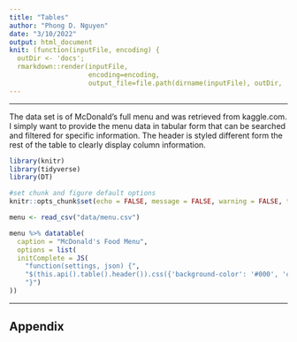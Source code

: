 ```yaml
---
title: "Tables"
author: "Phong D. Nguyen"
date: "3/10/2022"
output: html_document
knit: (function(inputFile, encoding) {
  outDir <- 'docs';
  rmarkdown::render(inputFile, 
                    encoding=encoding,
                    output_file=file.path(dirname(inputFile), outDir, 'index.html'))})
---
```


<hr/>

The data set is of McDonald's full menu and was retrieved from kaggle.com. I simply want to provide the menu data in tabular form that can be searched and filtered for specific information. The header is styled different form the rest of the table to clearly display column information. 

```r
library(knitr)
library(tidyverse)
library(DT)

#set chunk and figure default options
knitr::opts_chunk$set(echo = FALSE, message = FALSE, warning = FALSE, tidy = TRUE)
```

```r
menu <- read_csv("data/menu.csv")

menu %>% datatable(
  caption = "McDonald's Food Menu", 
  options = list(
  initComplete = JS(
    "function(settings, json) {",
    "$(this.api().table().header()).css({'background-color': '#000', 'color': '#fff'});$('.main-container').css({'maxWidth': 'unset'})",
    "}")
))
```


<hr/>

## Appendix

```r
```